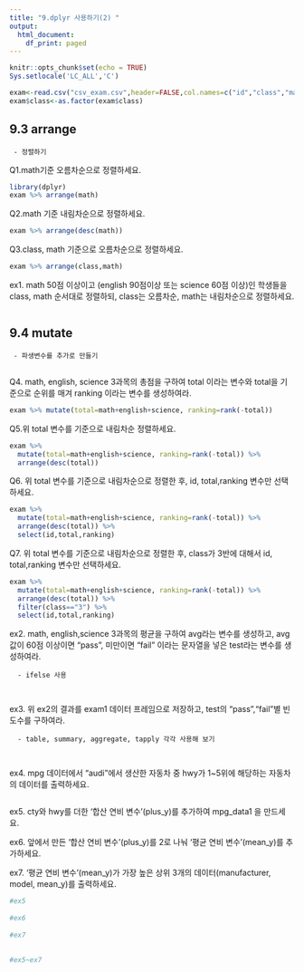 ---
title: "9.dplyr 사용하기(2) "
output:
  html_document:
    df_print: paged
---

```{r setup, include=FALSE}
knitr::opts_chunk$set(echo = TRUE)  
Sys.setlocale('LC_ALL','C')
```

```{r}
exam<-read.csv("csv_exam.csv",header=FALSE,col.names=c("id","class","math","english","science"))
exam$class<-as.factor(exam$class)  
```
## 9.3 arrange

     - 정렬하기

Q1.math기준 오름차순으로 정렬하세요.
      
```{r}
library(dplyr)
exam %>% arrange(math)
```


Q2.math 기준 내림차순으로 정렬하세요.  
      
```{r}
exam %>% arrange(desc(math))
```

Q3.class, math 기준으로 오름차순으로 정렬하세요.

```{r}
exam %>% arrange(class,math)
```

ex1. math 50점 이상이고 (english 90점이상 또는 science 60점 이상)인 학생들을 class, math 순서대로 정렬하되, class는 오름차순, math는 내림차순으로 정렬하세요.

```{r} 
  
```


## 9.4 mutate

     - 파생변수를 추가로 만들기 
     
Q4. math, english, science 3과목의 총점을 구하여 total 이라는 변수와 total을 기준으로 순위를 매겨 ranking 이라는 변수를 생성하여라. 

```{r}
exam %>% mutate(total=math+english+science, ranking=rank(-total))
```

 
Q5.위 total 변수를 기준으로 내림차순 정렬하세요. 

```{r} 
exam %>% 
  mutate(total=math+english+science, ranking=rank(-total)) %>% 
  arrange(desc(total))
```

Q6. 위 total 변수를 기준으로 내림차순으로 정렬한 후,   id, total,ranking 변수만 선택하세요. 

```{r}
exam %>% 
  mutate(total=math+english+science, ranking=rank(-total)) %>% 
  arrange(desc(total)) %>% 
  select(id,total,ranking)
```
 
Q7. 위 total 변수를 기준으로 내림차순으로 정렬한 후, class가 3반에 대해서 id, total,ranking 변수만 선택하세요.

```{r} 
exam %>% 
  mutate(total=math+english+science, ranking=rank(-total)) %>% 
  arrange(desc(total)) %>% 
  filter(class=="3") %>% 
  select(id,total,ranking)
```
ex2. math, english,science 3과목의 평균을 구하여 avg라는 변수를 생성하고, avg 값이 60점 이상이면 "pass", 미만이면 "fail" 이라는 문자열을 넣은 test라는 변수를 생성하여라. 

      - ifelse 사용
      
```{r}  
```
ex3. 위 ex2의 결과를 exam1 데이터 프레임으로 저장하고, test의 "pass","fail"별 빈도수를 구하여라. 

      - table, summary, aggregate, tapply 각각 사용해 보기 
     
```{r}  
```



ex4. mpg 데이터에서 "audi"에서 생산한 자동차 중 hwy가 1~5위에 해당하는 자동차의 데이터를 출력하세요.
 
```{r}
 
```
ex5. cty와 hwy를 더한 ‘합산 연비 변수’(plus_y)를 추가하여 mpg_data1 을 만드세요.

ex6. 앞에서 만든 ‘합산 연비 변수’(plus_y)를 2로 나눠 ‘평균 연비 변수’(mean_y)를 추가하세요.

ex7. ‘평균 연비 변수’(mean_y)가 가장 높은 상위  3개의 데이터(manufacturer, model, mean_y)를 출력하세요.

 
```{r}
#ex5
 
#ex6
 
#ex7
 
```
```{r}
#ex5~ex7
 
```